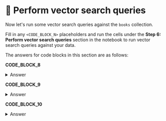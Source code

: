 # 👐 Perform vector search queries

Now let's run some vector search queries against the `books` collection. 

Fill in any `<CODE_BLOCK_N>` placeholders and run the cells under the **Step 6: Perform vector search queries** section in the notebook to run vector search queries against your data.

The answers for code blocks in this section are as follows:

**CODE_BLOCK_8**

<details>
<summary>Answer</summary>
<div>

```python
get_embedding(user_query, mode)
```

</div>
</details>

**CODE_BLOCK_9**

<details>
<summary>Answer</summary>
<div>

```json
[
    {
        "$vectorSearch": {
            "index": ATLAS_VECTOR_SEARCH_INDEX_NAME,
            "queryVector": query_embedding,
            "path": "embedding",
            "numCandidates": 50,
            "filter": filter,
            "limit": 5,
        }
    },
    {"$project": {"_id": 0, "title": 1, "cover": 1, "score": {"$meta": "vectorSearchScore"}}},
]
```

</div>
</details>

**CODE_BLOCK_10**

<details>
<summary>Answer</summary>
<div>

```python
collection.aggregate(pipeline)
```

</div>
</details>
